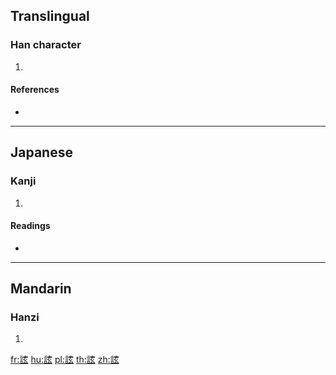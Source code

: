 {{character info/new}}
==Translingual==

===Han character===
{{Han char|rn=149|rad=言|as=05|sn=12|four=|canj=YRYVI}}

# {{defn|Han|sort=言05}}

====References====
* {{Han ref|kx=1153.080|dkj=35351|dj=1619.260|hdz=63957.030|uh=8A43|ud=35395}}

----

==Japanese==

===Kanji===
{{ja-kanji|grade=|rs=言05}}

# {{defn|lang=ja|sort=言05}}

====Readings====
* {{ja-readings|on=[[けん]] (ken)|kun=[[いざなう]] (izanau), [[いつわる]] (itsuwaru)|nanori=}}

----

==Mandarin==

===Hanzi===
{{cmn-hanzi|pin=[[quǎn]] ([[quan3]])|wg=ch'üan<sup>3</sup>}}

# {{defn|lang=cmn|sort=言05}}

[[fr:詃]]
[[hu:詃]]
[[pl:詃]]
[[th:詃]]
[[zh:詃]]